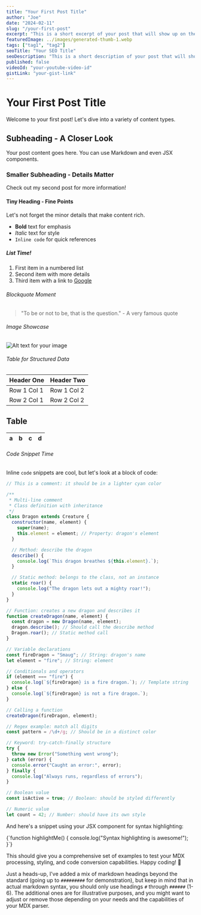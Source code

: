 ```yaml
---
title: "Your First Post Title"
author: "Joe"
date: "2024-02-11"
slug: "/your-first-post"
excerpt: "This is a short excerpt of your post that will show up on the blog page."
featuredImage: ../images/generated-thumb-1.webp
tags: ["tag1", "tag2"]
seoTitle: "Your SEO Title"
seoDescription: "This is a short description of your post that will show up on Google search results."
published: false
videoId: "your-youtube-video-id"
gistLink: "your-gist-link"
---
```



# Your First Post Title

Welcome to your first post! Let's dive into a variety of content types.

## Subheading - A Closer Look

Your post content goes here. You can use Markdown and even JSX components.

### Smaller Subheading - Details Matter

Check out my <Link to="/your-second-post">second post</Link> for more information!

#### Tiny Heading - Fine Points

Let's not forget the minor details that make content rich.

- **Bold** text for emphasis
- *Italic* text for style
- `Inline code` for quick references

##### List Time!

1. First item in a numbered list
2. Second item with more details
3. Third item with a link to [Google](https://www.google.com)

###### Blockquote Moment

> "To be or not to be, that is the question." - A very famous quote

###### Image Showcase

![Alt text for your image](../images/generated-thumb-2.webp "An image title")

###### Table for Structured Data

| Header One  | Header Two  |
|-------------|-------------|
| Row 1 Col 1 | Row 1 Col 2 |
| Row 2 Col 1 | Row 2 Col 2 |

## Table

| a | b | c | d |
|---|:--|--:|:-:|

###### Code Snippet Time

Inline `code` snippets are cool, but let's look at a block of code:

```javascript
// This is a comment: it should be in a lighter cyan color

/**
 * Multi-line comment
 * Class definition with inheritance
 */
class Dragon extends Creature {
  constructor(name, element) {
    super(name);
    this.element = element; // Property: dragon's element
  }

  // Method: describe the dragon
  describe() {
    console.log(`This dragon breathes ${this.element}.`);
  }

  // Static method: belongs to the class, not an instance
  static roar() {
    console.log("The dragon lets out a mighty roar!");
  }
}

// Function: creates a new dragon and describes it
function createDragon(name, element) {
  const dragon = new Dragon(name, element);
  dragon.describe(); // Should call the describe method
  Dragon.roar(); // Static method call
}

// Variable declarations
const fireDragon = "Smaug"; // String: dragon's name
let element = "fire"; // String: element

// Conditionals and operators
if (element === "fire") {
  console.log(`${fireDragon} is a fire dragon.`); // Template string
} else {
  console.log(`${fireDragon} is not a fire dragon.`);
}

// Calling a function
createDragon(fireDragon, element);

// Regex example: match all digits
const pattern = /\d+/g; // Should be in a distinct color

// Keyword: try-catch-finally structure
try {
  throw new Error("Something went wrong");
} catch (error) {
  console.error("Caught an error:", error);
} finally {
  console.log("Always runs, regardless of errors");
}

// Boolean value
const isActive = true; // Boolean: should be styled differently

// Numeric value
let count = 42; // Number: should have its own style
```
And here's a snippet using your JSX component for syntax highlighting:

<Highlight language="javascript">
  {`function highlightMe() {
    console.log("Syntax highlighting is awesome!");
  }`}
</Highlight>

This should give you a comprehensive set of examples to test your MDX processing, styling, and code conversion capabilities. Happy coding! 🚀


Just a heads-up, I've added a mix of markdown headings beyond the standard (going up to `#########` for demonstration), but keep in mind that in actual markdown syntax, you should only use headings `#` through `######` (1-6). The additional ones are for illustrative purposes, and you might want to adjust or remove those depending on your needs and the capabilities of your MDX parser.
